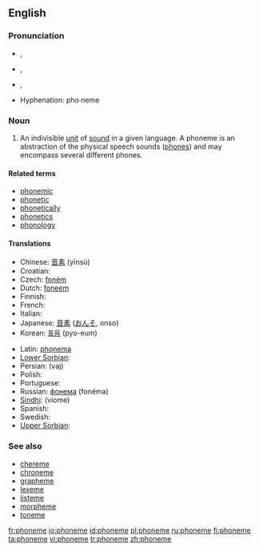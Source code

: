 {{wikipedia}}
==English==

===Pronunciation===
* {{IPA|/'foˌnim/}}, {{enPR|/fōn'ēm/}}
* {{a|UK}} {{IPA|[ˈfəʊniːm]}}, {{SAMPA|["f@Uni:m]}}
* {{a|US}} {{IPA|['foʊˌniːm]}}, {{SAMPA|["foUni:m]}}

{{rfap}}
* Hyphenation: pho·neme

===Noun===
{{en-noun}}

# {{linguistics}} An indivisible [[unit]] of [[sound]] in a given language. A phoneme is an abstraction of the physical speech sounds ([[phone]]s) and may encompass several different phones.

====Related terms====
* [[phonemic]]
* [[phonetic]]
* [[phonetically]]
* [[phonetics]]
* [[phonology]]

====Translations====
{{top}}
* Chinese: [[音素]] (yīnsù)
* Croatian: {{t-|hr|fonem|m}}
* Czech: [[foném]]
* Dutch: [[foneem]] {{n}}
* Finnish: {{t+|fi|foneemi}}
* French: {{t+|fr|phonème|m}}
* Italian: {{t+|it|fonema|m}}
* Japanese: [[音素]] ([[おんそ]], onso)
* Korean: [[표음]] (pyo-eum)
{{mid}}
* Latin: [[phonema]]
* [[Lower Sorbian]]: {{l|dsb|fonem}} {{m}}
* Persian: {{fa-Arab|[[واج]]}} (vaj)
* Polish: {{l|pl|fonem}} {{m}}
* Portuguese: {{t+|pt|fonema|m}}
* Russian: [[фонема]] (fonéma) {{f}}
* [[Sindhi]]: {{SDchar|[[وايوم]]}} (viome) {{f}}
* Spanish: {{t+|es|fonema|m}}
* Swedish: {{t-|sv|fonem}}
* [[Upper Sorbian]]: {{l|hsb|fonem}} {{m}}
{{bottom}}

===See also===
* [[chereme]]
* [[chroneme]]
* [[grapheme]]
* [[lexeme]]
* [[listeme]]
* [[morpheme]]
* [[toneme]]

[[fr:phoneme]]
[[io:phoneme]]
[[id:phoneme]]
[[pl:phoneme]]
[[ru:phoneme]]
[[fi:phoneme]]
[[ta:phoneme]]
[[vi:phoneme]]
[[tr:phoneme]]
[[zh:phoneme]]
